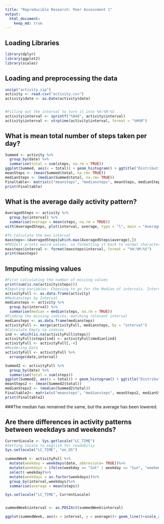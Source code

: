 ```yaml
---
title: "Reproducible Research: Peer Assessment 1"
output: 
  html_document:
    keep_md: true
---
```



## Loading Libraries
```r
library(dplyr)
library(ggplot2)
library(scales)

```
## Loading and preprocessing the data
```r
unzip("activity.zip")
activity <- read.csv("activity.csv")
activity$date <- as.Date(activity$date)


#Filling out the interval to turn it into %H:%M:%S
activity$interval <- sprintf("%04d", activity$interval)
activity$interval <- strptime(activity$interval, format = "%H%M")

```
## What is mean total number of steps taken per day?
```r
Summed <- activity %>%
  group_by(date) %>%
  summarise(total = sum(steps, na.rm = TRUE))
ggplot(Summed, aes(x = total)) + geom_histogram() + ggtitle("Distribution of Total Steps")
meanSteps <- (mean(Summed$total, na.rm= TRUE))
medianSteps <- (median(Summed$total, na.rm= TRUE))
Finaltable<- matrix(c("meansteps", "mediansteps", meanSteps, medianSteps), nrow = 2 , ncol = 2)
print(Finaltable)
```

## What is the average daily activity pattern?
```r
AveragedSteps <- activity %>%
  group_by(interval) %>%
  summarise(average = mean(steps, na.rm = TRUE))
with(AveragedSteps, plot(interval, average, type = "l", main = "Average number of steps per Interval"))

#To Calculate the max interval
maxsteps<-(AveragedSteps[which.max(AveragedSteps$average),])
#POSIxlt prints weird values, so formatting it back to normal characters
maxsteps$interval <- format(maxsteps$interval, format = "%H:%M:%S")
print(maxsteps)

```



## Imputing missing values
```r
#First calculating the number of missing values
print(sum(is.na(activity$steps)))
#Imputing Variables: Choosing to go for the Median of intervals. Intervals more likely describe the average activity the person does at a given time.
activityFull <- as.data.frame(activity)
#Mediansteps by Interval
mediansteps <- activity %>%
  group_by(interval) %>%
  summarise(median = median(steps, na.rm = TRUE))
#Finding the missing indices, matching relevant interval
mediansteps <- as.data.frame(mediansteps)
activityFull <- merge(activityFull, mediansteps, by = "interval")
#Calculate Empty na indices
ind <- which(is.na(activityFull$steps))
activityFull$steps[ind] <- activityFull$median[ind]
activityFull <- activityFull[,-4]
#Reodering Data
activityFull <- activityFull %>%
  arrange(date,interval)

Summed2 <- activityFull %>%
  group_by(date) %>%
  summarise(total = sum(steps))
ggplot(Summed2, aes(x = total)) + geom_histogram() + ggtitle("Distribution of Total Steps")
meanSteps2 <- (mean(Summed2$total))
medianSteps2 <- (median(Summed2$total))
Finaltable2<- matrix(c("meansteps", "mediansteps", meanSteps2, medianSteps2), nrow = 2 , ncol = 2)
print(Finaltable2)

```
###The median has remained the same, but the average has been lowered.


## Are there differences in activity patterns between weekdays and weekends?
```r
CurrentLocale <- Sys.getlocale("LC_TIME")
#Setting locale to english for readabiliy
Sys.setlocale("LC_TIME", "en_US")

summedWeek <- activityFull %>%
  mutate(weekday = weekdays(date, abbreviate= TRUE))%>%
  mutate(weekdays = ifelse(weekday == "Sat" | weekday == "Sun", "weekend", "weekday"))%>%
  select(-weekday)%>%
  mutate(weekdays = as.factor(weekdays))%>%
  group_by(interval,weekdays)%>%
  summarise(average = mean(steps))

Sys.setlocale("LC_TIME", CurrentLocale)


summedWeek$interval <- as.POSIXct(summedWeek$interval)

ggplot(summedWeek, aes(x = interval, y = average))+ geom_line()+scale_x_datetime(breaks = "2 hours", date_labels = "%H:%M")+facet_grid(rows=vars(summedWeek$weekdays)) + labs(title = "Average steps per Weekday/Weekend", y = "Average Steps")

```
